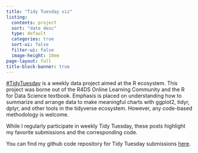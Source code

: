 ```yaml
---
title: "Tidy Tuesday viz"
listing:
  contents: project
  sort: "date desc"
  type: default
  categories: true
  sort-ui: false
  filter-ui: false
  image-height: 10em
page-layout: full
title-block-banner: true
---
```


[#TidyTuesday](https://github.com/rfordatascience/tidytuesday/tree/master/) is a weekly data project aimed at the R ecosystem. This project was borne out of the R4DS Online Learning Community and the R for Data Science textbook. Emphasis is placed on understanding how to summarize and arrange data to make meaningful charts with ggplot2, tidyr, dplyr, and other tools in the tidyverse ecosystem. However, any code-based methodology is welcome.

While I regularly participate in weekly Tidy Tuesday, these posts highlight my favorite submissions and the corresponding code.

::: callout-tip
You can find my github code repository for Tidy Tuesday submissions [here](https://github.com/deepshamenghani/tidytuesday/).
:::
